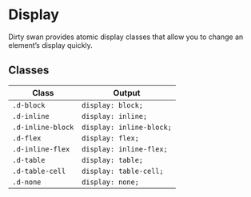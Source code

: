 <Meta title="CSS/Base/Display" />

# Display

Dirty swan provides atomic display classes that allow you to change an element’s display quickly.

## Classes

| Class             | Output                   |
| ----------------- | ------------------------ |
| `.d-block`        | `display: block;`        |
| `.d-inline`       | `display: inline;`       |
| `.d-inline-block` | `display: inline-block;` |
| `.d-flex`         | `display: flex;`         |
| `.d-inline-flex`  | `display: inline-flex;`  |
| `.d-table`        | `display: table;`        |
| `.d-table-cell`   | `display: table-cell;`   |
| `.d-none`         | `display: none;`         |
